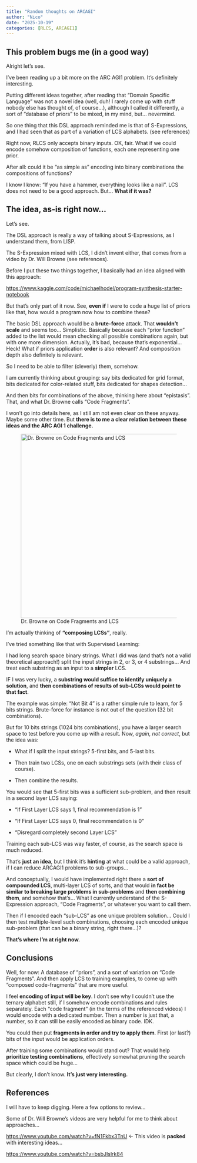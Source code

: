 ```yaml
---
title: "Random thoughts on ARCAGI"
author: "Nico"
date: "2025-10-19"
categories: [RLCS, ARCAGI1]
---
```


## This problem bugs me (in a good way)

Alright let's see.

I've been reading up a bit more on the ARC AGI1 problem. It's definitely interesting.

Putting different ideas together, after reading that "Domain Specific Language" was not a novel idea (well, duh! I rarely come up with stuff nobody else has thought of, of course...), although I called it differently, a sort of "database of priors" to be mixed, in my mind, but... nevermind.

So one thing that this DSL approach reminded me is that of S-Expressions, and I had seen that as part of a variation of LCS alphabets. (see references)

Right now, RLCS only accepts binary inputs. OK, fair. What if we could encode somehow composition of functions, each one representing one prior.

After all: could it be "as simple as" encoding into binary combinations the compositions of functions?

I know I know: "If you have a hammer, everything looks like a nail". LCS does not need to be a good approach. But... **What if it was?**

## The idea, as-is right now...

Let's see.

The DSL approach is really a way of talking about S-Expressions, as I understand them, from LISP.

The S-Expression mixed with LCS, I didn't invent either, that comes from a video by Dr. Will Browne (see references).

Before I put these two things together, I basically had an idea aligned with this approach:

<https://www.kaggle.com/code/michaelhodel/program-synthesis-starter-notebook>

But that's only part of it now. See, **even if** I were to code a huge list of priors like that, how would a program now how to combine these?

The basic DSL approach would be a **brute-force** attack. That **wouldn't scale** and seems too... Simplistic. Basically because each "prior function" added to the list would mean checking all possible combinations again, but with one more dimension. Actually, it's bad, because that's exponential... Heck! What if priors application **order** is also relevant? And composition depth also definitely is relevant.

So I need to be able to filter (cleverly) them, somehow.

I am currently thinking about grouping: say bits dedicated for grid format, bits dedicated for color-related stuff, bits dedicated for shapes detection...

And then bits for combinations of the above, thinking here about "epistasis". That, and what Dr. Browne calls "Code Fragments".

I won't go into details here, as I still am not even clear on these anyway. Maybe some other time. But **there is to me a clear relation between these ideas and the ARC AGI 1 challenge.**

![Dr. Browne on Code Fragments and LCS](Video_Intro_CodeFragments.png){width="500"}

I'm actually thinking of **"composing LCSs"**, really.

I've tried something like that with Supervised Learning:

I had long search space binary strings. What I did was (and that's not a valid theoretical approach!) split the input strings in 2, or 3, or 4 substrings... And treat each substring as an input to a **simpler** LCS.

IF I was very lucky, a **substring would suffice to identify uniquely a solution**, and **then combinations of results of sub-LCSs would point to that fact**.

The example was simple: "Not Bit 4" is a rather simple rule to learn, for 5 bits strings. Brute-force for instance is not out of the question (32 bit combinations).

But for 10 bits strings (1024 bits combinations), you have a larger search space to test before you come up with a result. Now, *again, not correct*, but the idea was:

-   What if I split the input strings? 5-first bits, and 5-last bits.

-   Then train two LCSs, one on each substrings sets (with their class of course).

-   Then combine the results.

You would see that 5-first bits was a sufficient sub-problem, and then result in a second layer LCS saying:

-   "If First Layer LCS says 1, final recommendation is 1"

-   "If First Layer LCS says 0, final recommendation is 0"

-   "Disregard completely second Layer LCS"

Training each sub-LCS was way faster, of course, as the search space is much reduced.

That's **just an idea**, but I think it's **hinting** at what could be a valid approach, if I can reduce ARCAGI1 problems to sub-groups...

And conceptually, I would have implemented right there a **sort of compounded LCS**, multi-layer LCS of sorts, and that would **in fact be similar to breaking large problems in sub-problems** and **then combining them**, and somehow that's... What I currently understand of the S-Expression approach, "Code Fragments", or whatever you want to call them.

Then if I encoded each "sub-LCS" as one unique problem solution... Could I then test multiple-level such combinations, choosing each encoded unique sub-problem (that can be a binary string, right there...)?

**That's where I'm at right now.**

## Conclusions

Well, for now: A database of "priors", and a sort of variation on "Code Fragments". And then apply LCS to training examples, to come up with "composed code-fragments" that are more useful.

I feel **encoding of input will be key**. I don't see why I couldn't use the ternary alphabet still, if I somehow encode combinations and rules separately. Each "code fragment" (in the terms of the referenced videos) I would encode with a dedicated number. Then a number is just that, a number, so it can still be easily encoded as binary code. IDK.

You could then put **fragments in order and try to apply them**. First (or last?) bits of the input would be application orders.

After training some combinations would stand out? That would help **prioritize testing combinations**, effectively somewhat pruning the search space which could be huge...

But clearly, I don't know. **It's just very interesting.**

## References

I will have to keep digging. Here a few options to review...

Some of Dr. Will Browne's videos are very helpful for me to think about approaches...

<https://www.youtube.com/watch?v=fN1Fkbx3TnU> \<- This video is **packed** with interesting ideas...

<https://www.youtube.com/watch?v=bsbJIslrk84>

